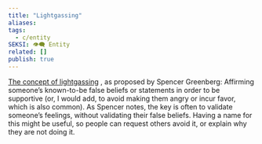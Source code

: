 ```yaml
---
title: "Lightgassing"
aliases: 
tags:
  - c/entity
SEKSI: 👁️‍🗨️ Entity
related: []
publish: true
---
```




 [The concept of lightgassing](https://substack.com/redirect/8633c46b-2aba-4f00-98fb-5f569df301ef?j=eyJ1IjoiM202dGcifQ.LVFalMtLsKSBdeVHgbyys4zlBD7GKaZEJvhU_fnfFGE) , as proposed by Spencer Greenberg: Affirming someone’s known-to-be false beliefs or statements in order to be supportive (or, I would add, to avoid making them angry or incur favor, which is also common). As Spencer notes, the key is often to validate someone’s feelings, without validating their false beliefs. Having a name for this might be useful, so people can request others avoid it, or explain why they are not doing it.

